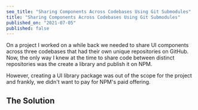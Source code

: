 ```yaml
---
seo_title: "Sharing Components Across Codebases Using Git Submodules"
title: "Sharing Components Across Codebases Using Git Submodules"
published_on: "2021-07-05"
published: false
---
```


On a project I worked on a while back we needed to share UI components across three codebases that had their own unique repositories on GitHub. Now, the only way I knew at the time to share code between distinct repositories was the create a library and publish it on NPM.

However, creating a UI library package was out of the scope for the project and frankly, we didn't want to pay for NPM's paid offering.

## The Solution

